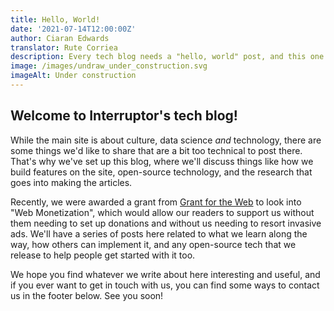 ```yaml
---
title: Hello, World!
date: '2021-07-14T12:00:00Z'
author: Ciaran Edwards
translator: Rute Corriea
description: Every tech blog needs a "hello, world" post, and this one is ours.
image: /images/undraw_under_construction.svg
imageAlt: Under construction
---
```


## Welcome to Interruptor's tech blog!

While the main site is about culture, data science _and_ technology, there are some things we'd like to share that are a bit too technical to post there. That's why we've set up this blog, where we'll discuss things like how we build features on the site, open-source technology, and the research that goes into making the articles.

Recently, we were awarded a grant from [Grant for the Web](https://grantfortheweb.org) to look into "Web Monetization", which would allow our readers to support us without them needing to set up donations and without us needing to resort invasive ads. We'll have a series of posts here related to what we learn along the way, how others can implement it, and any open-source tech that we release to help people get started with it too.

We hope you find whatever we write about here interesting and useful, and if you ever want to get in touch with us, you can find some ways to contact us in the footer below. See you soon!
